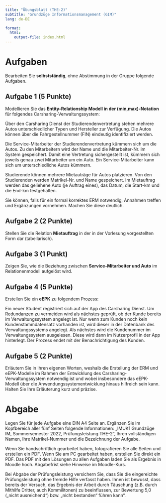 ```yaml
---
title: "Übungsblatt (THE-2)"
subtitle: "Grundzüge Informationsmanagement (GIM)"
lang: de-DE

format: 
  html:
    output-file: index.html
---
```


# Aufgaben

Bearbeiten Sie __selbstständig__, ohne Abstimmung in der Gruppe folgende Aufgaben.

## Aufgabe 1 (5 Punkte)

Modellieren Sie das __Entity-Relationship Modell in der (min,max)-Notation__ für folgendes Carsharing-Verwaltungssystem:

Über den Carsharing Dienst der Studierendenvertretung stehen mehrere Autos unterschiedlicher Typen und Hersteller zur Verfügung. Die Autos können über die Fahrgestellnummer (FIN) eindeutig identifiziert werden. 

Die Service-Mitarbeiter der Studierendenvertretung kümmern sich um die Autos. Zu den Mitarbeitern wird der Name und die Mitarbeiter-Nr. im System gespeichert. Damit eine Vertretung sichergestellt ist, kümmern sich jeweils genau zwei Mitarbeiter um ein Auto. Ein Service-Mitarbeiter kann sich um unterschiedliche Autos kümmern.

Studierende können mehrere Mietauträge für Autos platzieren. Von den Studierenden werden Matrikel-Nr. und Name gespeichert. Im Mietauftrag werden das geliehene Auto (je Auftrag eines), das Datum, die Start-km und die End-km festgehalten.

Sie können, falls für ein formal korrektes ERM notwendig, Annahmen treffen und Ergänzungen vornehmen. Machen Sie diese deutlich.

## Aufgabe 2 (2 Punkte)

Stellen Sie die Relation __Mietauftrag__ in der in der Vorlesung vorgestellten Form dar (tabellarisch).

## Aufgabe 3 (1 Punkt)

Zeigen Sie, wie die Beziehung zwischen __Service-Mitarbeiter und Auto__ im Relationenmodell aufgelöst wird.

## Aufgabe 4 (5 Punkte)

Erstellen Sie ein __eEPK__ zu folgendem Prozess:

Ein neuer Student registriert sich auf der App des Carsharing Dienst. Um Redundanzen zu vermeiden wird als nächstes geprüft, ob der Kunde bereits im Verwaltungssystem angelegt ist. Nur wenn zum Kunden noch kein Kundenstammdatensatz vorhanden ist, wird dieser in der Datenbank des Verwaltungssystems angelegt. Als nächstes wird die Kundenummer im Verwaltungssystem ausgelesen. Diese wird dann im Nutzerprofil in der App hinterlegt. Der Prozess endet mit der Benachrichtigung des Kunden.

## Aufgabe 5 (2 Punkte)

Erläutern Sie in Ihren eigenen Worten, weshalb die Erstellung der ERM und eEPK-Modelle im Rahmen der Entwicklung des Carsharing-Verwaltungssystem notwendig ist und wobei insbesondere das eEPK-Modell über die Anwendungssystementwicklung hinaus hilfreich sein kann. Halten Sie Ihre Erläuterung kurz und präzise.

# Abgabe

Legen Sie für jede Aufgabe eine DIN A4 Seite an. Ergänzen Sie im Kopfbereich aller fünf Seiten folgende Informationen: „IMUK1 Grundzüge IM, Sommersemester 2022, Prüfungsleistung THE-2“, Ihren vollständigen Namen, Ihre Matrikel-Nummer und die Bezeichnung der Aufgabe.

Wenn Sie handschriftlich gearbeitet haben, fotografieren Sie alle Seiten und erstellen ein PDF. Wenn Sie am PC gearbeitet haben, erstellen Sie direkt ein PDF. Das PDF mit den Lösungen zu allen Aufgaben laden Sie als Ergebnis in Moodle hoch. Abgabefrist siehe Hinweise im Moodle-Kurs.

Bei Abgabe der Prüfungsleistung versichern Sie, dass Sie die eingereichte Prüfungsleistung ohne fremde Hilfe verfasst haben. Ihnen ist bewusst, dass bereits der Versuch, das Ergebnis der Arbeit durch Täuschung (z.B. durch Mithilfe Dritter, auch Kommilitonen) zu beeinflussen, zur Bewertung 5,0 („nicht ausreichend“) bzw. „nicht bestanden“ führen kann“.